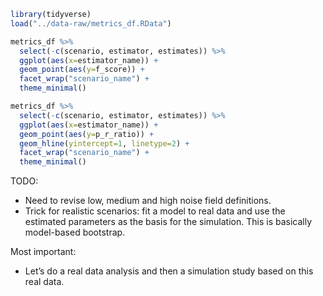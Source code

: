 

```r
library(tidyverse)
load("../data-raw/metrics_df.RData")
```

```r
metrics_df %>% 
  select(-c(scenario, estimator, estimates)) %>% 
  ggplot(aes(x=estimator_name)) +
  geom_point(aes(y=f_score)) +
  facet_wrap("scenario_name") +
  theme_minimal()
```

```r
metrics_df %>% 
  select(-c(scenario, estimator, estimates)) %>% 
  ggplot(aes(x=estimator_name)) +
  geom_point(aes(y=p_r_ratio)) +
  geom_hline(yintercept=1, linetype=2) +
  facet_wrap("scenario_name") +
  theme_minimal()
```

TODO:

- Need to revise low, medium and high noise field definitions.
- Trick for realistic scenarios: fit a model to real data and use the estimated parameters as the basis for the simulation. This is basically model-based bootstrap.

Most important:

- Let's do a real data analysis and then a simulation study based on this real data.



